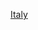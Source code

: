 {{Year by category
|m=2
|c=0
|d=1
|y=5
|cat=義大利動力運動
|subcat=2015年義大利體育
|sortkey=動力運動
|parent=各年份義大利動力運動
}}
{{Cat main|義大利動力運動}}

[[Category:2015年動力運動|Italy]]